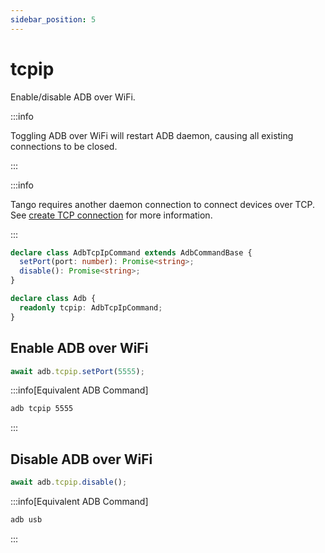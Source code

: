 ```yaml
---
sidebar_position: 5
---
```


# tcpip

Enable/disable ADB over WiFi.

:::info

Toggling ADB over WiFi will restart ADB daemon, causing all existing connections to be closed.

:::

:::info

Tango requires another daemon connection to connect devices over TCP. See [create TCP connection](../tango/daemon/tcp/create-connection.mdx) for more information.

:::

```ts
declare class AdbTcpIpCommand extends AdbCommandBase {
  setPort(port: number): Promise<string>;
  disable(): Promise<string>;
}

declare class Adb {
  readonly tcpip: AdbTcpIpCommand;
}
```

## Enable ADB over WiFi

```ts transpile
await adb.tcpip.setPort(5555);
```

:::info[Equivalent ADB Command]

```sh
adb tcpip 5555
```

:::

## Disable ADB over WiFi

```ts transpile
await adb.tcpip.disable();
```

:::info[Equivalent ADB Command]

```sh
adb usb
```

:::
